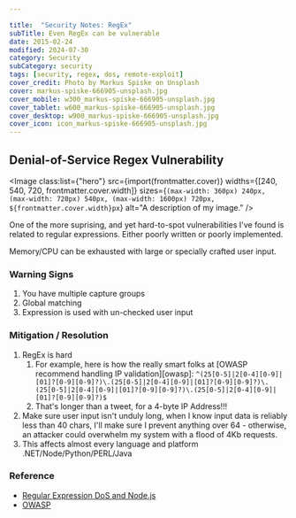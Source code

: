 ---

title:  "Security Notes: RegEx"
subTitle: Even RegEx can be vulnerable
date: 2015-02-24
modified: 2024-07-30
category: Security
subCategory: security
tags: [security, regex, dos, remote-exploit]
cover_credit: Photo by Markus Spiske on Unsplash
cover: markus-spiske-666905-unsplash.jpg
cover_mobile: w300_markus-spiske-666905-unsplash.jpg
cover_tablet: w600_markus-spiske-666905-unsplash.jpg
cover_desktop: w900_markus-spiske-666905-unsplash.jpg
cover_icon: icon_markus-spiske-666905-unsplash.jpg
---

## Denial-of-Service Regex Vulnerability


<Image
    class:list={"hero"}
    src={import(frontmatter.cover)}
    widths={[240, 540, 720, frontmatter.cover.width]}
    sizes={`(max-width: 360px) 240px, (max-width: 720px) 540px, (max-width: 1600px) 720px, ${frontmatter.cover.width}px`}
    alt="A description of my image."
    />

One of the more suprising, and yet hard-to-spot vulnerabilities I've found is related to regular expressions.
Either poorly written or poorly implemented.

Memory/CPU can be exhausted with large or specially crafted user input.

### Warning Signs

1. You have multiple capture groups
2. Global matching
3. Expression is used with un-checked user input

### Mitigation / Resolution

1. RegEx is hard
    1.  For example, here is how the really smart folks at [OWASP recommend handling IP validation][owasp]: `^(25[0-5]|2[0-4][0-9]|[01]?[0-9][0-9]?)\.(25[0-5]|2[0-4][0-9]|[01]?[0-9][0-9]?)\.(25[0-5]|2[0-4][0-9]|[01]?[0-9][0-9]?)\.(25[0-5]|2[0-4][0-9]|[01]?[0-9][0-9]?)$`
    2.  That's longer than a tweet, for a 4-byte IP Address!!!
2. Make sure user input isn't unduly long, when I know input data is reliably less than 40 chars, I'll make sure I prevent anything over 64 - otherwise, an attacker could overwhelm my system with a flood of 4Kb requests.
3. This affects almost every language and platform .NET/Node/Python/PERL/Java


### Reference

- [Regular Expression DoS and Node.js](https://blog.liftsecurity.io/2014/11/03/regular-expression-dos-and-node.js?utm_source=nodeweekly&utm_medium=email)
- [OWASP](https://www.owasp.org/index.php/OWASP_Validation_Regex_Repository)

